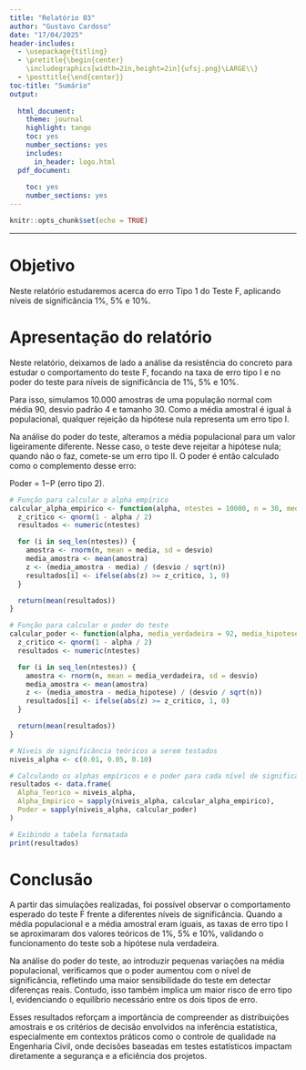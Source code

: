 ```yaml
---
title: "Relatório 03"
author: "Gustavo Cardoso"
date: "17/04/2025"
header-includes:
  - \usepackage{titling}
  - \pretitle{\begin{center}
    \includegraphics[width=2in,height=2in]{ufsj.png}\LARGE\\}
  - \posttitle{\end{center}}
toc-title: "Sumário"
output:
  
  html_document:
    theme: journal
    highlight: tango
    toc: yes
    number_sections: yes
    includes:
      in_header: logo.html
  pdf_document:
    
    toc: yes
    number_sections: yes
---
```


```r
knitr::opts_chunk$set(echo = TRUE)
```
--- 

# Objetivo

Neste relatório estudaremos acerca do erro Tipo 1 do Teste F, aplicando níveis de significância 1%, 5% e 10%.

# Apresentação do relatório

Neste relatório, deixamos de lado a análise da resistência do concreto para estudar o comportamento do teste F, focando na taxa de erro tipo I e no poder do teste para níveis de significância de 1%, 5% e 10%.

Para isso, simulamos 10.000 amostras de uma população normal com média 90, desvio padrão 4 e tamanho 30. Como a média amostral é igual à populacional, qualquer rejeição da hipótese nula representa um erro tipo I.

Na análise do poder do teste, alteramos a média populacional para um valor ligeiramente diferente. Nesse caso, o teste deve rejeitar a hipótese nula; quando não o faz, comete-se um erro tipo II. O poder é então calculado como o complemento desse erro: 

Poder = 1−P (erro tipo 2).



```r
# Função para calcular o alpha empírico
calcular_alpha_empirico <- function(alpha, ntestes = 10000, n = 30, media = 90, desvio = 4) {
  z_critico <- qnorm(1 - alpha / 2)
  resultados <- numeric(ntestes)

  for (i in seq_len(ntestes)) {
    amostra <- rnorm(n, mean = media, sd = desvio)
    media_amostra <- mean(amostra)
    z <- (media_amostra - media) / (desvio / sqrt(n))
    resultados[i] <- ifelse(abs(z) >= z_critico, 1, 0)
  }

  return(mean(resultados))
}

# Função para calcular o poder do teste
calcular_poder <- function(alpha, media_verdadeira = 92, media_hipotese = 90, ntestes = 10000, n = 30, desvio = 4) {
  z_critico <- qnorm(1 - alpha / 2)
  resultados <- numeric(ntestes)

  for (i in seq_len(ntestes)) {
    amostra <- rnorm(n, mean = media_verdadeira, sd = desvio)
    media_amostra <- mean(amostra)
    z <- (media_amostra - media_hipotese) / (desvio / sqrt(n))
    resultados[i] <- ifelse(abs(z) >= z_critico, 1, 0)
  }

  return(mean(resultados))
}

# Níveis de significância teóricos a serem testados
niveis_alpha <- c(0.01, 0.05, 0.10)

# Calculando os alphas empíricos e o poder para cada nível de significância
resultados <- data.frame(
  Alpha_Teorico = niveis_alpha,
  Alpha_Empirico = sapply(niveis_alpha, calcular_alpha_empirico),
  Poder = sapply(niveis_alpha, calcular_poder)
)

# Exibindo a tabela formatada
print(resultados)
```

# Conclusão

A partir das simulações realizadas, foi possível observar o comportamento esperado do teste F frente a diferentes níveis de significância. Quando a média populacional e a média amostral eram iguais, as taxas de erro tipo I se aproximaram dos valores teóricos de 1%, 5% e 10%, validando o funcionamento do teste sob a hipótese nula verdadeira.

Na análise do poder do teste, ao introduzir pequenas variações na média populacional, verificamos que o poder aumentou com o nível de significância, refletindo uma maior sensibilidade do teste em detectar diferenças reais. Contudo, isso também implica um maior risco de erro tipo I, evidenciando o equilíbrio necessário entre os dois tipos de erro.

Esses resultados reforçam a importância de compreender as distribuições amostrais e os critérios de decisão envolvidos na inferência estatística, especialmente em contextos práticos como o controle de qualidade na Engenharia Civil, onde decisões baseadas em testes estatísticos impactam diretamente a segurança e a eficiência dos projetos.
